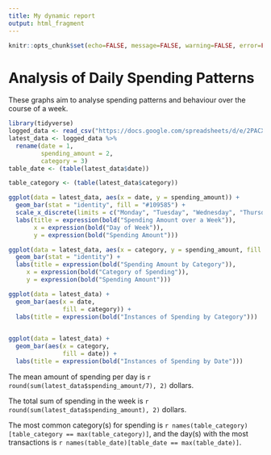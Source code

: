 ```yaml
---
title: My dynamic report
output: html_fragment
---
```


```r
knitr::opts_chunk$set(echo=FALSE, message=FALSE, warning=FALSE, error=FALSE)

```

# Analysis of Daily Spending Patterns

These graphs aim to analyse spending patterns and behaviour over the course of a week.

```r
library(tidyverse)
logged_data <- read_csv("https://docs.google.com/spreadsheets/d/e/2PACX-1vT-XuDDKN_RMNNYir_sx35rbufm1-8IiEYe7GsvPAjkQUIWD2Ku-gCCYEHHZ67ZGJh0ly7-vPG4FmSS/pub?output=csv")
latest_data <- logged_data %>%
  rename(date = 1,
         spending_amount = 2,
         category = 3)
table_date <- (table(latest_data$date))

table_category <- (table(latest_data$category))

ggplot(data = latest_data, aes(x = date, y = spending_amount)) +
  geom_bar(stat = "identity", fill = "#109585") +
  scale_x_discrete(limits = c("Monday", "Tuesday", "Wednesday", "Thursday", "Friday", "Saturday", "Sunday")) +
  labs(title = expression(bold("Spending Amount over a Week")),
       x = expression(bold("Day of Week")),
       y = expression(bold("Spending Amount")))

ggplot(data = latest_data, aes(x = category, y = spending_amount, fill = category)) +
  geom_bar(stat = "identity") +
  labs(title = expression(bold("Spending Amount by Category")),
     x = expression(bold("Category of Spending")),
     y = expression(bold("Spending Amount")))

ggplot(data = latest_data) +
  geom_bar(aes(x = date,
               fill = category)) +
  labs(title = expression(bold("Instances of Spending by Category")))
             

ggplot(data = latest_data) +
  geom_bar(aes(x = category,
               fill = date)) +
  labs(title = expression(bold("Instances of Spending by Date")))

```

The mean amount of spending per day is `r round(sum(latest_data$spending_amount/7), 2)` dollars.

The total sum of spending in the week is `r round(sum(latest_data$spending_amount), 2)` dollars.

The most common category(s) for spending is `r names(table_category)[table_category == max(table_category)]`, 
and the day(s) with the most transactions is `r names(table_date)[table_date == max(table_date)]`.

